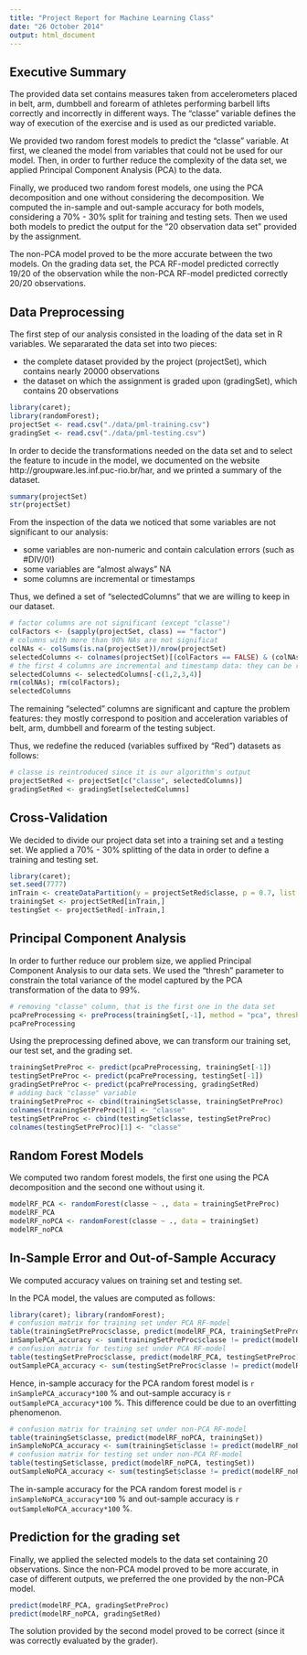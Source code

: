 ```yaml
---
title: "Project Report for Machine Learning Class"
date: "26 October 2014"
output: html_document
---
```


## Executive Summary
The provided data set contains measures taken from accelerometers placed in belt, arm, dumbbell and forearm of athletes performing  barbell lifts correctly and incorrectly in different ways. The "classe" variable defines the way of execution of the exercise and is used as our predicted variable.

We provided two random forest models to predict the "classe" variable. At first, we cleaned the model from variables that could not be used for our model. Then, in order to further reduce the complexity of the data set, we applied Principal Component Analysis (PCA) to the data.

Finally, we produced two random forest models, one using the PCA decomposition and one without considering the decomposition. We computed the in-sample and out-sample accuracy for both models, considering a 70% - 30% split for training and testing sets. Then we used both models to predict the output for the "20 observation data set" provided by the assignment.

The non-PCA model proved to be the more accurate between the two models. On the grading data set, the PCA RF-model predicted correctly 19/20 of the observation while the non-PCA RF-model predicted correctly 20/20 observations.


## Data Preprocessing
The first step of our analysis consisted in the loading of the data set in R variables. We separarated the data set into two pieces:

* the complete dataset provided by the project (projectSet), which contains nearly 20000 observations
* the dataset on which the assignment is graded upon (gradingSet), which contains 20 observations

```r
library(caret);
library(randomForest);
projectSet <- read.csv("./data/pml-training.csv")
gradingSet <- read.csv("./data/pml-testing.csv")
```

In order to decide the transformations needed on the data set and to select the feature to incude in the model, we documented on the website http://groupware.les.inf.puc-rio.br/har, and we printed a summary of the dataset.

```r
summary(projectSet)
str(projectSet)
```

From the inspection of the data we noticed that some variables are not significant to our analysis:

* some variables are non-numeric and contain calculation errors (such as #DIV/0!)
* some variables are "almost always" NA
* some columns are incremental or timestamps

Thus, we defined a set of "selectedColumns" that we are willing to keep in our dataset.
```r
# factor columns are not significant (except "classe")
colFactors <- (sapply(projectSet, class) == "factor")
# columns with more than 90% NAs are not significat
colNAs <- colSums(is.na(projectSet))/nrow(projectSet)
selectedColumns <- colnames(projectSet)[(colFactors == FALSE) & (colNAs < 0.9)]
# the first 4 columns are incremental and timestamp data: they can be removed
selectedColumns <- selectedColumns[-c(1,2,3,4)]
rm(colNAs); rm(colFactors);
selectedColumns
```

The remaining "selected" columns are significant and capture the problem features: they mostly correspond to position and acceleration variables of belt, arm, dumbbell and forearm of the testing subject.

Thus, we redefine the reduced (variables suffixed by "Red") datasets as follows:
```r
# classe is reintroduced since it is our algorithm's output
projectSetRed <- projectSet[c("classe", selectedColumns)]
gradingSetRed <- gradingSet[selectedColumns]
```

## Cross-Validation
We decided to divide our project data set into a training set and a testing set. We applied a 70% - 30% splitting of the data in order to define a training and testing set.

```r
library(caret);
set.seed(7777)
inTrain <- createDataPartition(y = projectSetRed$classe, p = 0.7, list = FALSE)
trainingSet <- projectSetRed[inTrain,]
testingSet <- projectSetRed[-inTrain,]
```

## Principal Component Analysis
In order to further reduce our problem size, we applied Principal Component Analysis to our data sets. We used the "thresh" parameter to constrain the total variance of the model captured by the PCA transformation of the data to 99%.

```r
# removing "classe" column, that is the first one in the data set
pcaPreProcessing <- preProcess(trainingSet[,-1], method = "pca", thresh=.99)
pcaPreProcessing
```

Using the preprocessing defined above, we can transform our training set, our test set, and the grading set.

```r
trainingSetPreProc <- predict(pcaPreProcessing, trainingSet[-1])
testingSetPreProc <- predict(pcaPreProcessing, testingSet[-1])
gradingSetPreProc <- predict(pcaPreProcessing, gradingSetRed)
# adding back "classe" variable
trainingSetPreProc <- cbind(trainingSet$classe, trainingSetPreProc)
colnames(trainingSetPreProc)[1] <- "classe"
testingSetPreProc <- cbind(testingSet$classe, testingSetPreProc)
colnames(testingSetPreProc)[1] <- "classe"
```

## Random Forest Models
We computed two random forest models, the first one using the PCA decomposition and the second one without using it.

```r
modelRF_PCA <- randomForest(classe ~ ., data = trainingSetPreProc)
modelRF_PCA
modelRF_noPCA <- randomForest(classe ~ ., data = trainingSet)
modelRF_noPCA
```


## In-Sample Error and Out-of-Sample Accuracy
We computed accuracy values on training set and testing set.

In the PCA model, the values are computed as follows:

```r
library(caret); library(randomForest);
# confusion matrix for training set under PCA RF-model
table(trainingSetPreProc$classe, predict(modelRF_PCA, trainingSetPreProc))
inSamplePCA_accuracy <- sum(trainingSetPreProc$classe != predict(modelRF_PCA, trainingSetPreProc)) / nrow(testingSetPreProc)
# confusion matrix for testing set under PCA RF-model
table(testingSetPreProc$classe, predict(modelRF_PCA, testingSetPreProc))
outSamplePCA_accuracy <- sum(testingSetPreProc$classe != predict(modelRF_PCA, testingSetPreProc)) / nrow(testingSetPreProc)
```

Hence, in-sample accuracy for the PCA random forest model is `r inSamplePCA_accuracy*100` % and out-sample accuracy is `r outSamplePCA_accuracy*100` %. This difference could be due to an overfitting phenomenon.


```r
# confusion matrix for training set under non-PCA RF-model
table(trainingSet$classe, predict(modelRF_noPCA, trainingSet))
inSampleNoPCA_accuracy <- sum(trainingSet$classe != predict(modelRF_noPCA, trainingSet)) / nrow(trainingSet)
# confusion matrix for testing set under non-PCA RF-model
table(testingSet$classe, predict(modelRF_noPCA, testingSet))
outSampleNoPCA_accuracy <- sum(testingSet$classe != predict(modelRF_noPCA, testingSet)) / nrow(testingSet)
```

The in-sample accuracy for the PCA random forest model is `r inSampleNoPCA_accuracy*100` % and out-sample accuracy is `r outSampleNoPCA_accuracy*100` %.


## Prediction for the grading set
Finally, we applied the selected models to the data set containing 20 observations. Since the non-PCA model proved to be more accurate, in case of different outputs, we preferred the one provided by the non-PCA model.

``` r
predict(modelRF_PCA, gradingSetPreProc)
predict(modelRF_noPCA, gradingSetRed)
```

The solution provided by the second model proved to be correct (since it was correctly evaluated by the grader).
